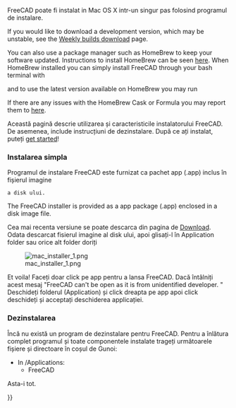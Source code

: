 <languages/>

{{Docnav
|[[Installing_on_Linux|Installing on Linux]]
|[[Installing_additional_components|Installing additional components]]
}}

<div class="mw-translate-fuzzy">
FreeCAD poate fi instalat in Mac OS X intr-un singur pas folosind programul de instalare.
</div>

If you would like to download a development version, which may be unstable, see the [https://github.com/FreeCAD/FreeCAD-Bundle/releases/tag/weekly-builds Weekly builds download] page.

You can also use a package manager such as HomeBrew to keep your software updated. Instructions to install HomeBrew can be seen [https://brew.sh/ here]. When HomeBrew installed you can simply install FreeCAD through your bash terminal with 

{{Code|code=
brew install --cask freecad
}}

and to use  the latest version available on HomeBrew you may run

{{Code|code=
brew install freecad
}}

If there are any issues with the HomeBrew Cask or Formula you may report them to [https://github.com/FreeCAD/homebrew-freecad here]. 

<div class="mw-translate-fuzzy">
Această pagină descrie utilizarea și caracteristicile instalatorului FreeCAD. De asemenea, include instrucțiuni de dezinstalare.
După ce ați instalat, puteți  [[Getting started |get started]]!
</div>

<span id="Simple_installation"></span>
=== Instalarea simpla ===
Programul de instalare FreeCAD este furnizat ca pachet app (.app) inclus în fișierul imagine 
 a disk ului.

The FreeCAD installer is provided as a app package (.app) enclosed in a disk image file.

Cea mai recenta versiune se poate descarca din pagina de [[Download]]. Odata descarcat fisierul imagine al disk ului, apoi glisați-l în Application folder sau orice alt folder doriți

[[File:mac_installer_1.png]]

<div class="mw-translate-fuzzy">
Et voila! Faceți doar click pe app pentru a lansa FreeCAD. Dacă întâlniți acest mesaj  "FreeCAD can't be open as it is from unidentified developer. " Deschideți folderul  (Application) și click dreapta pe app apoi  click deschideți și acceptați deschiderea  applicației.
</div>

<span id="Uninstallation"></span>
=== Dezinstalarea ===

Încă nu există un program de dezinstalare pentru FreeCAD. Pentru a înlătura complet programul și toate componentele instalate trageți următoarele fișiere și directoare în coșul de Gunoi:

<div class="mw-translate-fuzzy">
*In /Applications:
**FreeCAD
</div>

<div class="mw-translate-fuzzy">
Asta-i tot.
</div>


<div class="mw-translate-fuzzy">
{{docnav/ro|Install on Unix/ro|Getting started/ro}}
</div>

{{Userdocnavi{{#translation:}}}}